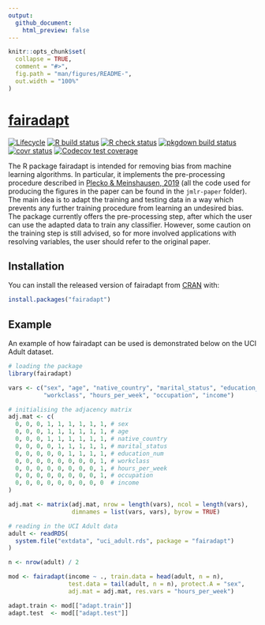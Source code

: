 ```yaml
---
output:
  github_document:
    html_preview: false
---
```


<!-- README.md is generated from README.Rmd. Please edit that file -->

```r
knitr::opts_chunk$set(
  collapse = TRUE,
  comment = "#>",
  fig.path = "man/figures/README-",
  out.width = "100%"
)
```

# [fairadapt](https://dplecko.github.io/fairadapt/)

<!-- badges: start -->
[![Lifecycle](https://img.shields.io/badge/lifecycle-stable-brightgreen.svg)](https://lifecycle.r-lib.org/articles/stages.html#stable)
[![R build status](https://github.com/dplecko/fairadapt/workflows/build/badge.svg)](https://github.com/dplecko/fairadapt/actions?query=workflow%3Abuild)
[![R check status](https://github.com/dplecko/fairadapt/workflows/check/badge.svg)](https://github.com/dplecko/fairadapt/actions?query=workflow%3Acheck)
[![pkgdown build status](https://github.com/dplecko/fairadapt/workflows/pkgdown/badge.svg)](https://github.com/dplecko/fairadapt/actions?query=workflow%3Apkgdown)
[![covr status](https://github.com/dplecko/fairadapt/workflows/coverage/badge.svg)](https://github.com/dplecko/fairadapt/actions?query=workflow%3Acoverage)
[![Codecov test coverage](https://codecov.io/gh/dplecko/fairadapt/branch/master/graph/badge.svg?token=8A0EL5N4RE)](https://app.codecov.io/gh/dplecko/fairadapt)
<!-- badges: end -->

The R package fairadapt is intended for removing bias from machine learning algorithms. In particular, it implements the pre-processing procedure described in [Plecko & Meinshausen, 2019](https://arxiv.org/abs/1911.06685) (all the code used for producing the figures in the paper can be found in the `jmlr-paper` folder). The main idea is to adapt the training and testing data in a way which prevents any further training procedure from learning an undesired bias. The package currently offers the pre-processing step, after which the user can use the adapted data to train any classifier. However, some caution on the training step is still advised, so for more involved applications with resolving variables, the user should refer to the original paper.

## Installation

You can install the released version of fairadapt from [CRAN](https://CRAN.R-project.org) with:

```r
install.packages("fairadapt")
```

## Example

<!-- example could be expanded to show bias before correction -->
<!-- add plot of adj.mat? visualization of how data changed? -->

An example of how fairadapt can be used is demonstrated below on the UCI Adult dataset.

```r
# loading the package
library(fairadapt)

vars <- c("sex", "age", "native_country", "marital_status", "education_num",
          "workclass", "hours_per_week", "occupation", "income")

# initialising the adjacency matrix
adj.mat <- c(
  0, 0, 0, 1, 1, 1, 1, 1, 1, # sex
  0, 0, 0, 1, 1, 1, 1, 1, 1, # age
  0, 0, 0, 1, 1, 1, 1, 1, 1, # native_country
  0, 0, 0, 0, 1, 1, 1, 1, 1, # marital_status
  0, 0, 0, 0, 0, 1, 1, 1, 1, # education_num
  0, 0, 0, 0, 0, 0, 0, 0, 1, # workclass
  0, 0, 0, 0, 0, 0, 0, 0, 1, # hours_per_week
  0, 0, 0, 0, 0, 0, 0, 0, 1, # occupation
  0, 0, 0, 0, 0, 0, 0, 0, 0  # income
)

adj.mat <- matrix(adj.mat, nrow = length(vars), ncol = length(vars),
                  dimnames = list(vars, vars), byrow = TRUE)

# reading in the UCI Adult data
adult <- readRDS(
  system.file("extdata", "uci_adult.rds", package = "fairadapt")
)

n <- nrow(adult) / 2

mod <- fairadapt(income ~ ., train.data = head(adult, n = n),
                 test.data = tail(adult, n = n), protect.A = "sex",
                 adj.mat = adj.mat, res.vars = "hours_per_week")

adapt.train <- mod[["adapt.train"]]
adapt.test  <- mod[["adapt.test"]]
```
